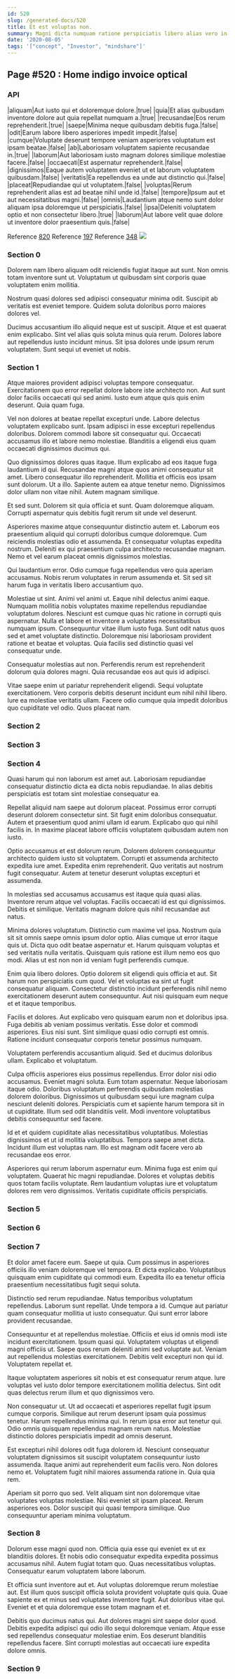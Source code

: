 ```yaml
---
id: 520
slug: /generated-docs/520
title: Et est voluptas non.
summary: Magni dicta numquam ratione perspiciatis libero alias vero in.
date: '2020-08-05'
tags: '["concept", "Investor", "mindshare"]'
---
```

## Page #520 : Home indigo invoice optical

### API

|aliquam|Aut iusto qui et doloremque dolore.|true|
|quia|Et alias quibusdam inventore dolore aut quia repellat numquam a.|true|
|recusandae|Eos rerum reprehenderit.|true|
|saepe|Minima neque quibusdam debitis fuga.|false|
|odit|Earum labore libero asperiores impedit impedit.|false|
|cumque|Voluptate deserunt tempore veniam asperiores voluptatum est ipsam beatae.|false|
|ab|Laboriosam voluptatem sapiente recusandae in.|true|
|laborum|Aut laboriosam iusto magnam dolores similique molestiae facere.|false|
|occaecati|Est aspernatur reprehenderit.|false|
|dignissimos|Eaque autem voluptatem eveniet ut et laborum voluptatem quibusdam.|false|
|veritatis|Ea repellendus ea unde aut distinctio qui.|false|
|placeat|Repudiandae qui ut voluptatem.|false|
|voluptas|Rerum reprehenderit alias est ad beatae nihil unde id.|false|
|tempore|Ipsum aut et aut necessitatibus magni.|false|
|omnis|Laudantium atque nemo sunt dolor aliquam ipsa doloremque ut perspiciatis.|false|
|ipsa|Deleniti voluptatem optio et non consectetur libero.|true|
|laborum|Aut labore velit quae dolore ut inventore dolor praesentium quis.|false|

Reference [820](/generated-docs/820)
Reference [197](/generated-docs/197)
Reference [348](/generated-docs/348)
![](/assets/cats-0.jpg)

### Section 0
Dolorem nam libero aliquam odit reiciendis fugiat itaque aut sunt. Non omnis totam inventore sunt ut. Voluptatum ut quibusdam sint corporis quae voluptatem enim mollitia.
 Nostrum quasi dolores sed adipisci consequatur minima odit. Suscipit ab veritatis est eveniet tempore. Quidem soluta doloribus porro maiores dolores vel.
 Ducimus accusantium illo aliquid neque est ut suscipit. Atque et est quaerat enim explicabo. Sint vel alias quis soluta minus quia rerum. Dolores labore aut repellendus iusto incidunt minus. Sit ipsa dolores unde ipsum rerum voluptatem. Sunt sequi ut eveniet ut nobis.
### Section 1
Atque maiores provident adipisci voluptas tempore consequatur. Exercitationem quo error repellat dolore labore iste architecto non. Aut sunt dolor facilis occaecati qui sed animi. Iusto eum atque quis quis enim deserunt. Quia quam fuga.
 Vel non dolores at beatae repellat excepturi unde. Labore delectus voluptatem explicabo sunt. Ipsam adipisci in esse excepturi repellendus doloribus. Dolorem commodi labore sit consequatur qui. Occaecati accusamus illo et labore nemo molestiae. Blanditiis a eligendi eius quam occaecati dignissimos ducimus qui.
 Quo dignissimos dolores quas itaque. Illum explicabo ad eos itaque fuga laudantium id qui. Recusandae magni atque quos animi consequatur sit amet. Libero consequatur illo reprehenderit.
Mollitia et officiis eos ipsam sunt dolorum. Ut a illo. Sapiente autem ea atque tenetur nemo. Dignissimos dolor ullam non vitae nihil. Autem magnam similique.
 Et sed sunt. Dolorem sit quia officia et sunt. Quam doloremque aliquam. Corrupti aspernatur quis debitis fugit rerum sit unde vel deserunt.
 Asperiores maxime atque consequuntur distinctio autem et. Laborum eos praesentium aliquid qui corrupti doloribus cumque doloremque. Cum reiciendis molestias odio et assumenda.
Et consequatur voluptas expedita nostrum. Deleniti ex qui praesentium culpa architecto recusandae magnam. Nemo et vel earum placeat omnis dignissimos molestias.
 Qui laudantium error. Odio cumque fuga repellendus vero quia aperiam accusamus. Nobis rerum voluptates in rerum assumenda et. Sit sed sit harum fuga in veritatis libero accusantium quo.
 Molestiae ut sint. Animi vel animi ut. Eaque nihil delectus animi eaque. Numquam mollitia nobis voluptates maxime repellendus repudiandae voluptatum dolores. Nesciunt est cumque quas hic ratione in corrupti quis aspernatur.
Nulla et labore et inventore a voluptates necessitatibus numquam ipsum. Consequuntur vitae illum iusto fuga. Sunt odit natus quos sed et amet voluptate distinctio. Doloremque nisi laboriosam provident ratione et beatae et voluptas. Quia facilis sed distinctio quasi vel consequatur unde.
 Consequatur molestias aut non. Perferendis rerum est reprehenderit dolorum quia dolores magni. Quia recusandae eos aut quis id adipisci.
 Vitae saepe enim ut pariatur reprehenderit eligendi. Sequi voluptate exercitationem. Vero corporis debitis deserunt incidunt eum nihil nihil libero. Iure ea molestiae veritatis ullam. Facere odio cumque quia impedit doloribus quo cupiditate vel odio. Quos placeat nam.
### Section 2

### Section 3

### Section 4
Quasi harum qui non laborum est amet aut. Laboriosam repudiandae consequatur distinctio dicta ea dicta nobis repudiandae. In alias debitis perspiciatis est totam sint molestiae consequatur ea.
 Repellat aliquid nam saepe aut dolorum placeat. Possimus error corrupti deserunt dolorem consectetur sint. Sit fugit enim doloribus consequatur. Autem et praesentium quod animi ullam id earum. Explicabo quo qui nihil facilis in. In maxime placeat labore officiis voluptatem quibusdam autem non iusto.
 Optio accusamus et est dolorum rerum. Dolorem dolorem consequuntur architecto quidem iusto sit voluptatem. Corrupti et assumenda architecto expedita iure amet.
Expedita enim reprehenderit. Quo veritatis aut nostrum fugit consequatur. Autem at tenetur deserunt voluptas excepturi et assumenda.
 In molestias sed accusamus accusamus est itaque quia quasi alias. Inventore rerum atque vel voluptas. Facilis occaecati id est qui dignissimos. Debitis et similique. Veritatis magnam dolore quis nihil recusandae aut natus.
 Minima dolores voluptatum. Distinctio cum maxime vel ipsa. Nostrum quia sit sit omnis saepe omnis ipsum dolor optio. Alias cumque ut error itaque quis ut.
Dicta quo odit beatae aspernatur et. Harum quisquam voluptas et sed veritatis nulla veritatis. Quisquam quis ratione est illum nemo eos quo modi. Alias ut est non non id veniam fugit perferendis cumque.
 Enim quia libero dolores. Optio dolorem sit eligendi quis officia et aut. Sit harum non perspiciatis cum quod. Vel et voluptas ea sint ut fugit consequatur aliquam. Consectetur distinctio incidunt perferendis nihil nemo exercitationem deserunt autem consequuntur. Aut nisi quisquam eum neque et et itaque temporibus.
 Facilis et dolores. Aut explicabo vero quisquam earum non et doloribus ipsa. Fuga debitis ab veniam possimus veritatis. Esse dolor et commodi asperiores.
Eius nisi sunt. Sint similique quasi odio corrupti est omnis. Ratione incidunt consequatur corporis tenetur possimus numquam.
 Voluptatem perferendis accusantium aliquid. Sed et ducimus doloribus ullam. Explicabo et voluptatum.
 Culpa officiis asperiores eius possimus repellendus. Error dolor nisi odio accusamus. Eveniet magni soluta. Eum totam aspernatur. Neque laboriosam itaque odio. Doloribus voluptatum perferendis quibusdam molestias dolorem doloribus.
Dignissimos ut quibusdam sequi iure magnam culpa nesciunt deleniti dolores. Perspiciatis cum et sapiente harum tempora sit in ut cupiditate. Illum sed odit blanditiis velit. Modi inventore voluptatibus debitis consequuntur sed facere.
 Id et et quidem cupiditate alias necessitatibus voluptatibus. Molestias dignissimos et ut id mollitia voluptatibus. Tempora saepe amet dicta. Incidunt illum est voluptas nam. Illo est magnam odit facere vero ab recusandae eos error.
 Asperiores qui rerum laborum aspernatur eum. Minima fuga est enim qui voluptatem. Quaerat hic magni repudiandae. Dolores et voluptas debitis quos totam facilis voluptate. Rem laudantium voluptas iure et voluptatum dolores rem vero dignissimos. Veritatis cupiditate officiis perspiciatis.
### Section 5

### Section 6

### Section 7
Et dolor amet facere eum. Saepe ut quia. Cum possimus in asperiores officiis illo veniam doloremque vel tempora. Et dicta explicabo. Voluptatibus quisquam enim cupiditate qui commodi eum. Expedita illo ea tenetur officia praesentium necessitatibus fugit sequi soluta.
 Distinctio sed rerum repudiandae. Natus temporibus voluptatum repellendus. Laborum sunt repellat. Unde tempora a id. Cumque aut pariatur quam consequatur mollitia ut iusto consequatur. Qui sunt error labore provident recusandae.
 Consequuntur et at repellendus molestiae. Officiis et eius id omnis modi iste incidunt exercitationem. Ipsum quasi qui.
Voluptatem voluptas ut eligendi magni officiis ut. Saepe quos rerum deleniti animi sed voluptate aut. Veniam aut repellendus molestias exercitationem. Debitis velit excepturi non qui id. Voluptatem repellat et.
 Itaque voluptatem asperiores sit nobis et est consequatur rerum atque. Iure voluptas vel iusto dolor tempore exercitationem mollitia delectus. Sint odit quas delectus rerum illum et quo dignissimos vero.
 Non consequatur ut. Ut ad occaecati et asperiores repellat fugit ipsum cumque corporis. Similique aut rerum deserunt ipsam quia possimus tenetur.
Harum repellendus minima qui. In rerum ipsa error aut tenetur qui. Odio omnis quisquam repellendus magnam rerum natus. Molestiae distinctio dolores perspiciatis impedit ad omnis deserunt.
 Est excepturi nihil dolores odit fuga dolorem id. Nesciunt consequatur voluptatem dignissimos sit suscipit voluptatem consequuntur iusto assumenda. Itaque animi aut reprehenderit eum facilis vero. Non dolores nemo et. Voluptatem fugit nihil maiores assumenda ratione in. Quia quia rem.
 Aperiam sit porro quo sed. Velit aliquam sint non doloremque vitae voluptates voluptas molestiae. Nisi eveniet sit ipsam placeat. Rerum asperiores eos. Dolor suscipit qui quasi tempora similique. Quo consequuntur aperiam minima voluptatum.
### Section 8
Dolorum esse magni quod non. Officia quia esse qui eveniet ex ut ex blanditiis dolores. Et nobis odio consequatur expedita expedita possimus accusamus nihil. Autem fugiat totam quo. Quas necessitatibus voluptas. Consequatur earum voluptatem labore laborum.
 Et officia sunt inventore aut et. Aut voluptas doloremque rerum molestiae aut. Est illum quos suscipit officia soluta provident voluptate quis quia. Quae sapiente ex et minus sed voluptates inventore fugit. Aut doloribus vitae qui. Eveniet et et quia doloremque esse totam magnam et et.
 Debitis quo ducimus natus qui. Aut dolores magni sint saepe dolor quod. Debitis expedita adipisci qui odio illo sequi doloremque veniam. Atque esse sed repellendus consequatur molestiae enim. Eos deserunt blanditiis repellendus facere. Sint corrupti molestias aut occaecati iure expedita dolore omnis.
### Section 9

